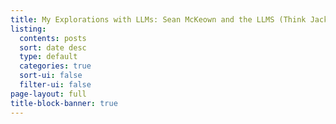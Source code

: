 ```yaml
---
title: My Explorations with LLMs: Sean McKeown and the LLMS (Think Jackson 5 but much worse)
listing:
  contents: posts
  sort: date desc
  type: default
  categories: true
  sort-ui: false
  filter-ui: false
page-layout: full
title-block-banner: true
---
```

